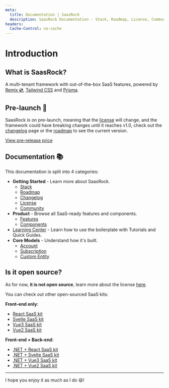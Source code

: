 ```yaml
---
meta:
  title: Documentation | SaasRock
  description: SaasRock Documentation - Stack, Roadmap, License, Community, Features, Components, Tutorials, Quick Guides, and Core Concepts.
headers:
  Cache-Control: no-cache
---
```


# Introduction

## What is SaasRock?

A multi-tenant framework with out-of-the-box SaaS features, powered by [Remix 💿](https://remix.run/), [Tailwind CSS](https://tailwindcss.com/) and [Prisma](https://prisma.io).

## Pre-launch 🚀

SaasRock is on pre-launch, meaning that the [license](/docs/license) will change, and the framework could have breaking changes until it reaches v1.0, check out the [changelog](/changelog) page or the [roadmap](/docs/roadmap) to see the current version.

[View pre-release price](https://alexandromg.gumroad.com/l/SaasRock)

## Documentation 📚

This documentation is split into 4 categories:

- **Getting Started** - Learn more about SaasRock.
  - [Stack](/docs/stack)
  - [Roadmap](/docs/roadmap)
  - [Changelog](/changelog)
  - [License](/docs/license)
  - [Community](/docs/community)
- **Product** - Browse all SaaS-ready features and components.
  - [Features](/docs/features)
  - [Components](/docs/components)
- [Learning Center](/docs/learning-center) - Learn how to use the boilerplate with Tutorials and Quick Guides.
- **Core Models** - Understand how it's built.
  - [Account](/docs/core-models/account)
  - [Subscription](/docs/core-models/subscription)
  - [Custom Entity](/docs/core-models/custom-entity)

## Is it open source?

As for now, **it is not open source**, learn more about the license [here](/docs/license).

You can check out other open-sourced SaaS kits:

**Front-end only**:

- [React SaaS kit](https://github.com/AlexandroMtzG/react-saas-kit)
- [Svelte SaaS kit](https://github.com/AlexandroMtzG/svelte-saas-kit)
- [Vue3 SaaS kit](https://github.com/AlexandroMtzG/vue3-saas-kit)
- [Vue2 SaaS kit](https://github.com/AlexandroMtzG/vue2-saas-kit)

**Front-end + Back-end**:

- [.NET + React SaaS kit](https://github.com/AlexandroMtzG/netcore-react-saas-kit)
- [.NET + Svelte SaaS kit](https://github.com/AlexandroMtzG/netcore-svelte-saas-kit)
- [.NET + Vue3 SaaS kit](https://github.com/AlexandroMtzG/netcore-vue3-saas-kit)
- [.NET + Vue2 SaaS kit](https://github.com/AlexandroMtzG/netcore-vue2-saas-kit)

---

I hope you enjoy it as much as I do 😃!
